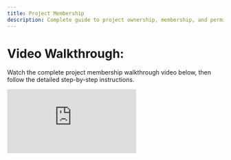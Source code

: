 ```yaml
---
title: Project Membership
description: Complete guide to project ownership, membership, and permissions in LangQuest
---
```


# Video Walkthrough:

Watch the complete project membership walkthrough video below, then follow the detailed step-by-step instructions.

<iframe
  src="https://www.loom.com/embed/b8cca067a40c440bb87595d76c0ebbdb?hideEmbedTopBar=true"
  frameBorder="0"
  allowFullScreen
  style={{ width: '100%', height: '400px', margin: '1em 0', borderRadius: '8px' }}
/>

---

## Understanding Project Types and Ownership

### Public vs Private Projects

In LangQuest, projects come in two types:

- **Public Projects**: Indicated by no lock icon
  - Anyone can view the project
  - Anyone can contribute translations and votes
  - No membership required for participation

- **Private Projects**: Indicated by a lock icon
  - Anyone can view the project content
  - Only members and owners can contribute translations and votes
  - Membership required to participate actively

### Project Roles

There are two levels of project membership:

#### **Owners** (indicated by a badge icon)
- Create new content for the project
- Make the project public or private
- Extend invitations to other users
- Approve membership requests from other users
- Full administrative control

#### **Members** (indicated by a member icon)
- Vote on existing translations
- Contribute new translations
- Cannot modify project settings or manage other users

---

## Step-by-Step Membership Process

### 1. Viewing Private Projects as a Non-Member

When you're not a member of a private project:

- **Browse the project freely** - you can view all content, quests, and assets
- **Explore different sections** - the project structure is fully visible
- **Notice the lock icons** - these appear beside contribution buttons (recording, text translation)
- **Understand the limitations** - you can see everything but cannot contribute

### 2. Requesting Project Membership

To request membership in a private project:

- **Click on any locked contribution button** (recording or text translation)
- **Use the membership portal** that appears
- **Enable "Download project immediately"** toggle if you want to work offline once approved
- **Submit your membership request** - this will be sent to all project owners

### 3. Managing Membership Requests (For Project Owners)

When you receive a membership request:

- **Check your notifications** - go to the hamburger menu → notifications
- **Review the request** - you'll see who requested to join your project
- **Make a decision** - choose to accept or decline the request
- **Process the request** - accepted members gain immediate access to contribute

### 4. Accessing Member Features

Once your membership is approved:

- **Contribution buttons unlock** - lock icons disappear from recording and text translation buttons
- **Access the membership modal** - view all project members and their roles
- **Start contributing** - begin adding translations and votes to the project

### 5. Viewing Project Membership

To see who's in a project:

- **Open the membership modal** - available to all project members
- **See all members** - owners and regular members are listed
- **Understand permissions** - note that only owners can invite new members

---

## Invitation System

### Sending Invitations (Project Owners Only)

Project owners can proactively invite users:

- **Access the membership modal** in your owned projects
- **Click the invite option** - only visible to project owners
- **Enter the user's email address**
- **Choose membership level** - select regular member or owner
- **Send the invitation** - the system handles delivery

#### Invitation Delivery:
- **Existing LangQuest users**: Receive immediate in-app notifications
- **New users**: Receive email invitations that activate once they create accounts

### Accepting Invitations

When you receive a project invitation:

- **Check your notifications** - invitations appear in your notification center
- **Review the project details** - understand what you're being invited to join
- **Choose download preferences** - decide if you want to download the project immediately
  - **Download enabled**: You can contribute offline
  - **Download disabled**: You can only contribute while online
- **Accept or decline** - make your decision and confirm

---

## Project Privacy Management

### Changing Project Privacy (Owners Only)

Project owners can modify privacy settings:

- **Access project settings** - click the settings cog icon
- **Toggle privacy status** - switch between public and private
- **Understand the impact**:
  - **Making private**: Only members can contribute (lock icon appears)
  - **Making public**: Anyone can contribute (lock icon disappears)

### Privacy Status Indicators

- **Lock icon on project card**: Indicates a private project
- **No lock icon**: Indicates a public project
- **Member/owner badges**: Show your role in each project

---

## Best Practices

### For Project Owners:
- **Review membership requests promptly** to keep contributors engaged
- **Be thoughtful about privacy settings** - consider your project's goals
- **Invite trusted contributors** to maintain quality
- **Use owner privileges wisely** - consider promoting active members to co-owners

### For Members:
- **Respect project privacy** - understand that private projects have membership requirements
- **Contribute meaningfully** once you gain access
- **Download projects** if you plan to work offline
- **Engage with notifications** - respond to invitations and requests promptly

---

## Troubleshooting Common Issues

### Can't Contribute to a Project?
- Check if the project is private (lock icon present)
- Ensure you're a member of the project
- Request membership if needed

### Not Receiving Invitations?
- Check your notification center in-app
- Verify your email address is correct
- Check spam folder for email invitations

### Can't Invite Members?
- Confirm you're a project owner (not just a member)
- Ensure you're accessing your own project's membership modal

---

## Summary

The LangQuest membership system provides flexible project management while maintaining quality control. Whether you're contributing to public projects or managing private collaborations, understanding these membership features will help you make the most of the platform. 
